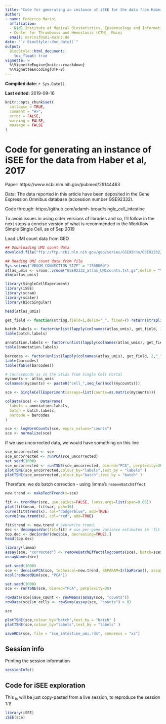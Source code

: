 ```yaml
---
title: "Code for generating an instance of iSEE for the data from Haber et al, 2017"
author:
- name: Federico Marini
  affiliation: 
  - &id1 Institute of Medical Biostatistics, Epidemiology and Informatics (IMBEI), Mainz
  - Center for Thrombosis and Hemostasis (CTH), Mainz
  email: marinif@uni-mainz.de
date: "`r BiocStyle::doc_date()`"
output: 
  BiocStyle::html_document:
    toc_float: true
vignette: >
  %\VignetteEngine{knitr::rmarkdown}
  %\VignetteEncoding{UTF-8}
---
```


**Compiled date**: `r Sys.Date()`

**Last edited**: 2019-09-16

```r
knitr::opts_chunk$set(
  collapse = TRUE,
  comment = "#>",
  error = FALSE,
  warning = FALSE,
  message = FALSE
)
```




# Code for generating an instance of iSEE for the data from Haber et al, 2017

Paper: https://www.ncbi.nlm.nih.gov/pubmed/29144463

Data: The data reported in this article have been deposited in the Gene Expression Omnibus database (accession number GSE92332).

Code through: https://github.com/adamh-broad/single_cell_intestine

To avoid issues in using older versions of libraries and so, I'll follow in the next steps a concise version of what is recommended in the Workflow Simple Single Cell, as of Sep 2019


Load UMI count data from GEO

```r
## Downloading UMI count data
download.file("ftp://ftp.ncbi.nlm.nih.gov/geo/series/GSE92nnn/GSE92332/suppl/GSE92332_atlas_UMIcounts.txt.gz", destfile="GSE92332_atlas_UMIcounts.txt.gz")
```


```r
## Reading UMI count data from file
Sys.setenv("VROOM_CONNECTION_SIZE" = "1300000")
atlas_umis <- vroom::vroom("GSE92332_atlas_UMIcounts.txt.gz",delim = "\t")
dim(atlas_umis)
```

```r
library(SingleCellExperiment)
library(iSEE)
library(scran)
library(scater)
library(BiocSingular)

head(atlas_umis)

get_field <- function(string,field=1,delim="_", fixed=T) return(strsplit(string,delim, fixed=fixed)[[1]][field])

batch.labels <- factor(unlist(lapply(colnames(atlas_umis), get_field, 1,"_")))
table(batch.labels)

annotation.labels <- factor(unlist(lapply(colnames(atlas_umis), get_field, 3,"_")))
table(annotation.labels)

barcodes <- factor(unlist(lapply(colnames(atlas_umis), get_field, 2,"_")))
table(barcodes)
table(table(barcodes))

# corresponds as in the atlas from Single Cell Portal
mycounts <- atlas_umis
colnames(mycounts) <- paste0("cell_",seq_len(ncol(mycounts)))

sce <- SingleCellExperiment(assays=list(counts=as.matrix(mycounts)))

colData(sce) <- DataFrame(
  labels = annotation.labels,
  batch = batch.labels,
  barcode = barcodes
)

sce <- logNormCounts(sce, exprs_values="counts")
sce <- normalize(sce)
```

If we use uncorrected data, we would have something on this line

```r
sce_uncorrected <- sce
sce_uncorrected <- runPCA(sce_uncorrected)
set.seed(1000)
sce_uncorrected <- runTSNE(sce_uncorrected, dimred="PCA", perplexity=30)
plotTSNE(sce_uncorrected,colour_by="labels",text_by = "labels" )
plotTSNE(sce_uncorrected,colour_by="batch",text_by = "batch" )
```

Therefore: we do batch correction - using limma's `removeBatchEffect`

```r
new.trend <- makeTechTrend(x=sce)

fit <- trendVar(sce, use.spikes=FALSE, loess.args=list(span=0.05))
plot(fit$mean, fit$var, pch=16)
curve(fit$trend(x), col="dodgerblue", add=TRUE)
curve(new.trend(x), col="red", add=TRUE)

fit$trend <- new.trend # overwrite trend.
dec <- decomposeVar(fit=fit) # use per-gene variance estimates in 'fit'.
top.dec <- dec[order(dec$bio, decreasing=TRUE),] 
head(top.dec)

library(limma)
assay(sce, "corrected") <- removeBatchEffect(logcounts(sce), batch=sce$batch)
assayNames(sce)

set.seed(1000)
sce <- denoisePCA(sce, technical=new.trend, BSPARAM=IrlbaParam(), assay.type="corrected")
ncol(reducedDim(sce, "PCA"))

set.seed(1000)
sce <- runTSNE(sce, dimred="PCA", perplexity=30)

rowData(sce)$ave_count <- rowMeans(assay(sce, "counts"))
rowData(sce)$n_cells <- rowSums(assay(sce, "counts") > 0)

sce

plotTSNE(sce,colour_by="batch",text_by = "batch" )
plotTSNE(sce,colour_by="labels",text_by = "labels" )
```

<!-- TODO: from matrix to sparse matrix? -->

```r
saveRDS(sce, file = "sce_intestine_umi.rds", compress = "xz")
```



## Session info {-}

Printing the session information

```r
sessionInfo()
```


## Code for iSEE exploration

This ~is~ will be just copy-pasted from a live session, to reproduce the session 1:1!

```r
library(iSEE)
iSEE(sce)
```



